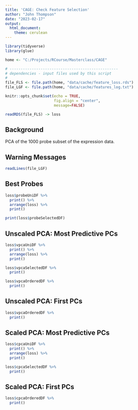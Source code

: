 ```yaml
---
title: 'CAGE: Check Feature Selection'
author: "John Thompson"
date: "2023-02-17"
output: 
  html_document:
    theme: cerulean
---
```


```r
library(tidyverse)
library(glue)

home <- "C:/Projects/RCourse/Masterclass/CAGE"

# -------------------------------------------------
# dependencies - input files used by this script
#
file_FLS <- file.path(home, "data/cache/feature_loss.rds")
file_LGF <- file.path(home, "data/cache/features_log.txt")

knitr::opts_chunk$set(echo = TRUE, 
                      fig.align = "center",
                      message=FALSE)

readRDS(file_FLS) -> loss
```

## Background

PCA of the 1000 probe subset of the expression data.

## Warning Messages

```r
readLines(file_LGF)
```

## Best Probes

```r
loss$probeUniDF %>%
  print() %>%
  arrange(loss) %>%
  print()
```

```r
print(loss$probeSelectedDF)
```


## Unscaled PCA: Most Predictive PCs

```r
loss$vpcaUniDF %>%
  print() %>%
  arrange(loss) %>%
  print()

loss$vpcaSelectedDF %>%
  print()
```

```r
loss$vpcaOrderedDF %>%
  print()
```

## Unscaled PCA: First PCs

```r
loss$vpcaOrderedDF %>%
  print()
```

## Scaled PCA: Most Predictive PCs

```r
loss$cpcaUniDF %>%
  print() %>%
  arrange(loss) %>%
  print()

loss$cpcaSelectedDF %>%
  print()
```

## Scaled PCA: First PCs

```r
loss$cpcaOrderedDF %>%
  print()
```

